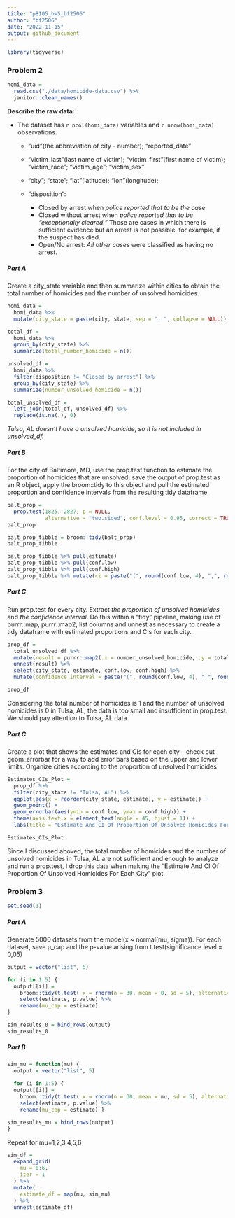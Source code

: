 ```yaml
---
title: "p8105_hw5_bf2506"
author: "bf2506"
date: "2022-11-15"
output: github_document
---
```

```r
library(tidyverse)
```

### Problem 2

```r
homi_data = 
  read.csv("./data/homicide-data.csv") %>%
  janitor::clean_names()
```
**Describe the raw data:**

* The dataset has `r ncol(homi_data)` variables and `r nrow(homi_data)` observations.

  * "uid"(the abbreviation of city - number); "reported_date"
  
  * "victim_last"(last name of victim); "victim_first"(first name of victim); "victim_race"; "victim_age"; "victim_sex"
  
  * "city"; "state"; "lat"(latitude); "lon"(longitude); 
  
  * "disposition": 
    * Closed by arrest when *police reported that to be the case*
    * Closed without arrest when *police reported that to be “exceptionally cleared.”* Those are cases in which there is sufficient evidence but an arrest is not possible, for example, if the suspect has died.
    * Open/No arrest: *All other cases* were classified as having no arrest.

##### Part A

Create a city_state variable and then summarize within cities to obtain the total number of homicides and the number of unsolved homicides.

```r
homi_data = 
  homi_data %>% 
  mutate(city_state = paste(city, state, sep = ", ", collapse = NULL))

total_df = 
  homi_data %>% 
  group_by(city_state) %>% 
  summarize(total_number_homicide = n())

unsolved_df = 
  homi_data %>%
  filter(disposition != "Closed by arrest") %>% 
  group_by(city_state) %>% 
  summarize(number_unsolved_homicide = n())

total_unsolved_df = 
  left_join(total_df, unsolved_df) %>% 
  replace(is.na(.), 0)
```
*Tulsa, AL doesn't have a unsolved homicide, so it is not included in unsolved_df.*

##### Part B

For the city of Baltimore, MD, use the prop.test function to estimate the proportion of homicides that are unsolved; save the output of prop.test as an R object, apply the broom::tidy to this object and pull the estimated proportion and confidence intervals from the resulting tidy dataframe.

```r
balt_prop = 
  prop.test(1825, 2827, p = NULL, 
            alternative = "two.sided", conf.level = 0.95, correct = TRUE)
balt_prop

balt_prop_tibble = broom::tidy(balt_prop)
balt_prop_tibble

balt_prop_tibble %>% pull(estimate)
balt_prop_tibble %>% pull(conf.low)
balt_prop_tibble %>% pull(conf.high)
balt_prop_tibble %>% mutate(ci = paste("(", round(conf.low, 4), ",", round(conf.high, 4), ")")) %>% pull(ci)
```

##### Part C

Run prop.test for every city. Extract *the proportion of unsolved homicides* and *the confidence interval*. Do this within a “tidy” pipeline, making use of purrr::map, purrr::map2, list columns and unnest as necessary to create a tidy dataframe with estimated proportions and CIs for each city.

```r
prop_df = 
  total_unsolved_df %>% 
  mutate(result = purrr::map2(.x = number_unsolved_homicide, .y = total_number_homicide, ~broom::tidy(prop.test(x = .x, n = .y, alternative = "two.sided", conf.level = 0.95, correct = TRUE)))) %>% 
  unnest(result) %>% 
  select(city_state, estimate, conf.low, conf.high) %>% 
  mutate(confidence_interval = paste("(", round(conf.low, 4), ",", round(conf.high, 4), ")"))

prop_df
```
Considering the total number of homicides is 1 and the number of unsolved homicides is 0 in Tulsa, AL, the data is too small and insufficient in prop.test. We should pay attention to Tulsa, AL data.

##### Part C

Create a plot that shows the estimates and CIs for each city – check out geom_errorbar for a way to add error bars based on the upper and lower limits. Organize cities according to the proportion of unsolved homicides
```r
Estimates_CIs_Plot = 
  prop_df %>% 
  filter(city_state != "Tulsa, AL") %>% 
  ggplot(aes(x = reorder(city_state, estimate), y = estimate)) + 
  geom_point() +
  geom_errorbar(aes(ymin = conf.low, ymax = conf.high)) +
  theme(axis.text.x = element_text(angle = 45, hjust = 1)) +
  labs(title = "Estimate And CI Of Proportion Of Unsolved Homicides For Each City", x = "City, State", y = "Estimate / CI")

Estimates_CIs_Plot
```
Since I discussed aboved, the  total number of homicides and the number of unsolved homicides in Tulsa, AL are not sufficient and enough to analyze and run a prop.test, I drop this data when making the "Estimate And CI Of Proportion Of Unsolved Homicides For Each City" plot.

### Problem 3

```r
set.seed(1)
```

##### Part A 

Generate 5000 datasets from the model(x ~ normal(mu, sigma)). For each dataset, save μ_cap and the p-value arising from t.test(significance level = 0,05)
```r
output = vector("list", 5)

for (i in 1:5) {
  output[[i]] = 
    broom::tidy(t.test( x = rnorm(n = 30, mean = 0, sd = 5), alternative = "two.sided", mu = 0, paired = FALSE, conf.level = 0.95)) %>% 
    select(estimate, p.value) %>% 
    rename(mu_cap = estimate)
}

sim_results_0 = bind_rows(output)
sim_results_0
```

##### Part B

```r
sim_mu = function(mu) {
  output = vector("list", 5)
  
  for (i in 1:5) {
  output[[i]] = 
    broom::tidy(t.test( x = rnorm(n = 30, mean = mu, sd = 5), alternative = "two.sided", mu = 0, paired = FALSE, conf.level = 0.95)) %>% 
    select(estimate, p.value) %>% 
    rename(mu_cap = estimate) }

sim_results_mu = bind_rows(output)
}
```

Repeat for mu=1,2,3,4,5,6
```r
sim_df = 
  expand_grid(
    mu = 0:6,
    iter = 1
  ) %>% 
  mutate(
    estimate_df = map(mu, sim_mu)
  ) %>% 
  unnest(estimate_df)

```
